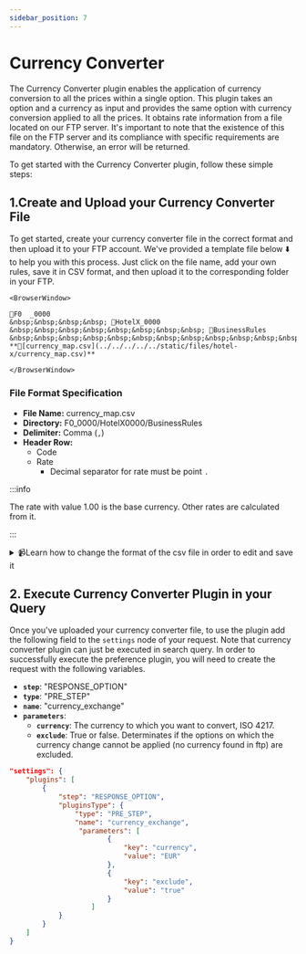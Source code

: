 ```yaml
---
sidebar_position: 7
---
```


# Currency Converter

The Currency Converter plugin enables the application of currency conversion to all the prices within a single option. This plugin takes an option and a currency as input and provides the same option with currency conversion applied to all the prices. It obtains rate information from a file located on our FTP server. It's important to note that the existence of this file on the FTP server and its compliance with specific requirements are mandatory. Otherwise, an error will be returned.

To get started with the Currency Converter plugin, follow these simple steps:

##  1.Create and Upload your Currency Converter File

To get started, create your currency converter file in the correct format and then upload it to your FTP account. We've provided a template file below ⬇️ to help you with this process. Just click on the file name, add your own rules, save it in CSV format, and then upload it to the corresponding folder in your FTP.

```mdx-code-block
<BrowserWindow>

📁F0  _0000  
&nbsp;&nbsp;&nbsp;&nbsp; 📁HotelX_0000  
&nbsp;&nbsp;&nbsp;&nbsp;&nbsp;&nbsp;&nbsp;&nbsp; 📁BusinessRules  
&nbsp;&nbsp;&nbsp;&nbsp;&nbsp;&nbsp;&nbsp;&nbsp;&nbsp;&nbsp;&nbsp;&nbsp; **📄[currency_map.csv](../../../../../static/files/hotel-x/currency_map.csv)**

</BrowserWindow>
```


### File Format Specification

* **File Name:** currency_map.csv
* **Directory:** F0_0000/HotelX0000/BusinessRules
* **Delimiter:** Comma (`,`)
* **Header Row:**
    * Code
    * Rate
        * Decimal separator for rate must be point `.`


:::info

The rate with value 1.00 is the base currency. Other rates are calculated from it.

:::


<details>
    <summary>📹Learn how to change the format of the csv file in order to edit and save it</summary>
    <div>
        <div><iframe width="560" height="315" src="https://www.youtube.com/embed/XkOk3SkZ0Sg?si=TYhN1QfMwYE1fusw&amp;controls=0" title="YouTube video player" frameborder="0" allow="accelerometer; autoplay; clipboard-write; encrypted-media; gyroscope; picture-in-picture; web-share" allowfullscreen></iframe></div>
    </div>
</details>


## 2. Execute Currency Converter Plugin in your Query

Once you've uploaded your currency converter file, to use the plugin add the following field to the `settings` node of your request. Note that currency converter plugin can just be executed in search query. In order to successfully execute the preference plugin, you will need to create the request with the following variables.

* **`step`**: "RESPONSE_OPTION"
* **`type`**: "PRE_STEP"
* **`name`**: "currency_exchange"
* **`parameters`**:
    * **`currency`**: The currency to which you want to convert, ISO 4217.
	* **`exclude`**: True or false. Determinates if the options on which the currency change cannot be applied (no currency found in ftp) are excluded.

```json
"settings": {
	"plugins": [
		{
			"step": "RESPONSE_OPTION",
			"pluginsType": {
				"type": "PRE_STEP",
				"name": "currency_exchange",
                 "parameters": [
						{
							"key": "currency",
							"value": "EUR"
						},
						{
							"key": "exclude",
							"value": "true"
						}
					]
			}
		}
	]
}
```